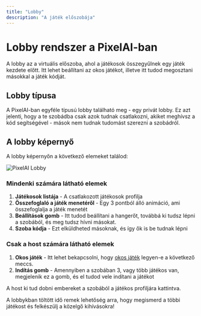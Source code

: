```yaml
---
title: "Lobby"
description: "A játék előszobája"
---
```


# Lobby rendszer a PixelAI-ban

A lobby az a virtuális előszoba, ahol a játékosok összegyűlnek egy játék kezdete előtt. Itt lehet beállítani az okos játékot, illetve itt tudod megosztani másokkal a játék kódját.

## Lobby típusa

A PixelAI-ban egyféle típusú lobby található meg - egy privát lobby. Ez azt jelenti, hogy a te szobádba csak azok tudnak csatlakozni, akiket meghívsz a kód segítségével - mások nem tudnak tudomást szerezni a szobádról.

## A lobby képernyő

A lobby képernyőn a következő elemeket találod:

![PixelAI Lobby](/images/lobby.png)

### Mindenki számára látható elemek

1. **Játékosok listája** - A csatlakozott játékosok profilja
2. **Összefoglaló a játék menetéről** - Egy 3 pontból álló animáció, ami összefoglalja a játék menetét
3. **Beállítások gomb** - Itt tudod beállítani a hangerőt, továbbá ki tudsz lépni a szobából, és meg tudsz hívni másokat.
4. **Szoba kódja** - Ezt elküldheted másoknak, és így ők is be tudnak lépni

### Csak a host számára látható elemek

1. **Okos játék** - Itt lehet bekapcsolni, hogy [okos játék](/PixelAI/kezdes/okos-jatekok) legyen-e a következő meccs.
2. **Indítás gomb** - Amennyiben a szobában 3, vagy több játékos van, megjelenik ez a gomb, és el tudod vele indítani a játékot

<Tip>
  A host ki tud dobni embereket a szobából a játékos profiljára kattintva.
</Tip>

A lobbykban töltött idő remek lehetőség arra, hogy megismerd a többi játékost és felkészülj a közelgő kihívásokra\!